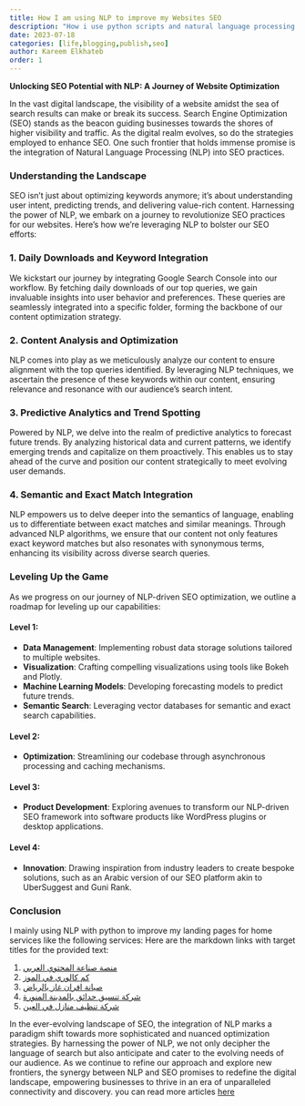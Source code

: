 ```yaml
---
title: How I am using NLP to improve my Websites SEO 
description: "How i use python scripts and natural language processing to improve my landing page SEO"
date: 2023-07-18
categories: [life,blogging,publish,seo]
author: Kareem Elkhateb 
order: 1
---
```


**Unlocking SEO Potential with NLP: A Journey of Website Optimization**

In the vast digital landscape, the visibility of a website amidst the sea of search results can make or break its success. Search Engine Optimization (SEO) stands as the beacon guiding businesses towards the shores of higher visibility and traffic. As the digital realm evolves, so do the strategies employed to enhance SEO. One such frontier that holds immense promise is the integration of Natural Language Processing (NLP) into SEO practices.

### Understanding the Landscape

SEO isn't just about optimizing keywords anymore; it's about understanding user intent, predicting trends, and delivering value-rich content. Harnessing the power of NLP, we embark on a journey to revolutionize SEO practices for our websites. Here's how we're leveraging NLP to bolster our SEO efforts:

### 1. Daily Downloads and Keyword Integration

We kickstart our journey by integrating Google Search Console into our workflow. By fetching daily downloads of our top queries, we gain invaluable insights into user behavior and preferences. These queries are seamlessly integrated into a specific folder, forming the backbone of our content optimization strategy.

### 2. Content Analysis and Optimization

NLP comes into play as we meticulously analyze our content to ensure alignment with the top queries identified. By leveraging NLP techniques, we ascertain the presence of these keywords within our content, ensuring relevance and resonance with our audience's search intent.

### 3. Predictive Analytics and Trend Spotting

Powered by NLP, we delve into the realm of predictive analytics to forecast future trends. By analyzing historical data and current patterns, we identify emerging trends and capitalize on them proactively. This enables us to stay ahead of the curve and position our content strategically to meet evolving user demands.

### 4. Semantic and Exact Match Integration

NLP empowers us to delve deeper into the semantics of language, enabling us to differentiate between exact matches and similar meanings. Through advanced NLP algorithms, we ensure that our content not only features exact keyword matches but also resonates with synonymous terms, enhancing its visibility across diverse search queries.

### Leveling Up the Game

As we progress on our journey of NLP-driven SEO optimization, we outline a roadmap for leveling up our capabilities:

#### Level 1:

- **Data Management**: Implementing robust data storage solutions tailored to multiple websites.
- **Visualization**: Crafting compelling visualizations using tools like Bokeh and Plotly.
- **Machine Learning Models**: Developing forecasting models to predict future trends.
- **Semantic Search**: Leveraging vector databases for semantic and exact search capabilities.

#### Level 2:

- **Optimization**: Streamlining our codebase through asynchronous processing and caching mechanisms.

#### Level 3:

- **Product Development**: Exploring avenues to transform our NLP-driven SEO framework into software products like WordPress plugins or desktop applications.

#### Level 4:

- **Innovation**: Drawing inspiration from industry leaders to create bespoke solutions, such as an Arabic version of our SEO platform akin to UberSuggest and Guni Rank.

### Conclusion
I mainly using NLP with python to improve my landing pages for home services like the following services: 
Here are the markdown links with target titles for the provided text:


1. [منصة صناعة المحتوي العربي](https://anwan.me/)
3. [كم كالوري في الموز](https://kamcalorie.com)
4. [صيانة افران غاز بالرياض](https://www.tanorfix.com/)
5. [شركة تنسيق حدائق بالمدينة المنورة](https://www.smaagarden.com/)
6. [شركة تنظيف منازل في العين](https://www.alainclean.com/)



In the ever-evolving landscape of SEO, the integration of NLP marks a paradigm shift towards more sophisticated and nuanced optimization strategies. By harnessing the power of NLP, we not only decipher the language of search but also anticipate and cater to the evolving needs of our audience. As we continue to refine our approach and explore new frontiers, the synergy between NLP and SEO promises to redefine the digital landscape, empowering businesses to thrive in an era of unparalleled connectivity and discovery.
you can read more articles [here](https://kareemai.com/blog/feed.html) 

